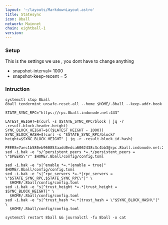 ```yaml
---
layout: '~/layouts/MarkdownLayout.astro'
title: Statesync
icon: 8ball
network: Mainnet
chain: eightball-1
version:  
---
```


### Setup
This is the settings we use , you dont have to change anything

- snapshot-interval= 1000
- snapshot-keep-recent = 5

### Intruction

```
systemctl stop 8ball
8ball tendermint unsafe-reset-all --home $HOME/.8ball --keep-addr-book

STATE_SYNC_RPC="https://rpc.8ball.indonode.net:443"

LATEST_HEIGHT=$(curl -s $STATE_SYNC_RPC/block | jq -r .result.block.header.height)
SYNC_BLOCK_HEIGHT=$(($LATEST_HEIGHT - 1000))
SYNC_BLOCK_HASH=$(curl -s "$STATE_SYNC_RPC/block?height=$SYNC_BLOCK_HEIGHT" | jq -r .result.block_id.hash)

PEERS=7aec1b580eb960853aadd0edca6062438c3c4bb3@rpc.8ball.indonode.net:22656 
sed -i.bak -e "s/^persistent_peers *=.*/persistent_peers = \"$PEERS\"/" $HOME/.8ball/config/config.toml

sed -i.bak -e "s|^enable *=.*|enable = true|" $HOME/.8ball/config/config.toml
sed -i.bak -e "s|^rpc_servers *=.*|rpc_servers = \"$STATE_SYNC_RPC,$STATE_SYNC_RPC\"|" \
  $HOME/.8ball/config/config.toml
sed -i.bak -e "s|^trust_height *=.*|trust_height = $SYNC_BLOCK_HEIGHT|" \
  $HOME/.8ball/config/config.toml
sed -i.bak -e "s|^trust_hash *=.*|trust_hash = \"$SYNC_BLOCK_HASH\"|" \
  $HOME/.8ball/config/config.toml

systemctl restart 8ball && journalctl -fu 8ball -o cat
```